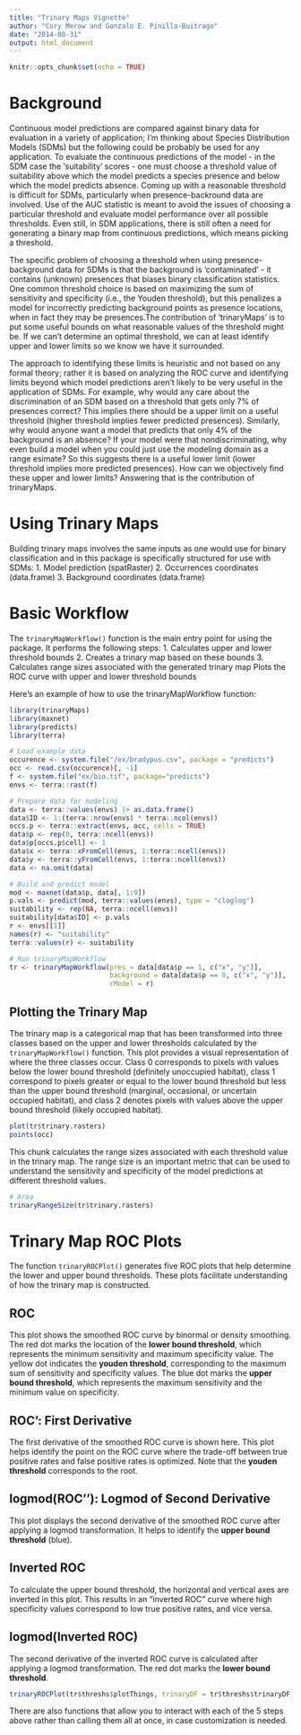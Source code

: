 ```yaml
---
title: "Trinary Maps Vignette"
author: "Cory Merow and Gonzalo E. Pinilla-Buitrago"
date: "2014-08-31"
output: html_document
---
```


```r
knitr::opts_chunk$set(echo = TRUE)
```

# Background
Continuous model predictions are compared against binary data for evaluation in a variety of application; I'm thinking about Species Distribution Models (SDMs) but the following could be probably be used for any application. To evaluate the continuous predictions of the model - in the SDM case the 'suitability' scores - one must choose a threshold value of suitability above which the model predicts a species presence and below which the model predicts absence. Coming up with a reasonable threshold is difficult for SDMs, particularly when presence-backround data are involved. Use of the AUC statistic is meant to avoid the issues of choosing a particular threshold and evaluate model performance over all possible thresholds. Even still, in SDM applications, there is still often a need for generating a binary map from continuous predictions, which means picking a threshold. 

The specific problem of choosing a threshold when using presence-background data for SDMs is that the background is 'contaminated'  - it contains (unknown) presences that biases binary classification statistics. One common threshold choice is based on maximizing the sum of sensitivity and specificity (i.e., the Youden threshold), but this penalizes a model for incorrectly predicting background points as presence locations, when in fact they may be presences.The contribution of 'trinaryMaps' is to put some useful bounds on what reasonable values of the threshold might be. If we can't determine an optimal threshold, we can at least identify upper and lower limits so we know we have it surrounded.

The approach to identifying these limits is heuristic and not based on any formal theory; rather it is based on analyzing the ROC curve and identifying limits beyond which model predictions aren't likely to be very useful in the application of SDMs. For example, why would any care about the discrimination of an SDM based on a threshold that gets only 7% of presences correct? This implies there should be a upper limit on a useful threshold (higher threshold implies fewer predicted presences). Similarly, why would anyone want a model that predicts that only 4% of the background is an absence? If your model were that nondiscriminating, why even build a model when you could just use the modeling domain as a range esimate? So this suggests there is a useful lower limit (lower threshold implies more predicted presences). How can we objectively find these upper and lower limits? Answering that is the contribution of trinaryMaps.

# Using Trinary Maps
Building trinary maps involves the same inputs as one would use for binary classification and in this package is specifically structured for use with SDMs:
1. Model prediction (spatRaster)
2. Occurrences coordinates (data.frame)
3. Background coordinates (data.frame)

# Basic Workflow
The `trinaryMapWorkflow()` function is the main entry point for using the package. It performs the following steps:
1. Calculates upper and lower threshold bounds
2. Creates a trinary map based on these bounds
3. Calculates range sizes associated with the generated trinary map
Plots the ROC curve with upper and lower threshold bounds

Here's an example of how to use the trinaryMapWorkflow function:

```r
library(trinaryMaps)
library(maxnet)
library(predicts)
library(terra)

# Load example data
occurence <- system.file("/ex/bradypus.csv", package = "predicts")
occ <- read.csv(occurence)[, -1]
f <- system.file("ex/bio.tif", package="predicts")
envs <- terra::rast(f)

# Prepare data for modeling
data <- terra::values(envs) |> as.data.frame()
data$ID <- 1:(terra::nrow(envs) * terra::ncol(envs))
occs.p <- terra::extract(envs, occ, cells = TRUE)
data$p <- rep(0, terra::ncell(envs))
data$p[occs.p$cell] <- 1
data$x <- terra::xFromCell(envs, 1:terra::ncell(envs))
data$y <- terra::yFromCell(envs, 1:terra::ncell(envs))
data <- na.omit(data)

# Build and predict model
mod <- maxnet(data$p, data[, 1:9])
p.vals <- predict(mod, terra::values(envs), type = "cloglog")
suitability <- rep(NA, terra::ncell(envs))
suitability[data$ID] <- p.vals
r <- envs[[1]]
names(r) <- "suitability"
terra::values(r) <- suitability

# Run trinaryMapWorkflow
tr <- trinaryMapWorkflow(pres = data[data$p == 1, c("x", "y")], 
                         background = data[data$p == 0, c("x", "y")], 
                         rModel = r)
```
## Plotting the Trinary Map
The trinary map is a categorical map that has been transformed into three classes based on the upper and lower thresholds calculated by the `trinaryMapWorkflow()` function. This plot provides a visual representation of where the three classes occur. Class 0 corresponds to pixels with values below the lower bound threshold (definitely unoccupied habitat), class 1 correspond to pixels greater or equal to the lower bound threshold but less than the upper bound threshold (marginal, occasional, or uncertain occupied habitat), and class 2 denotes pixels with values above the upper bound threshold (likely occupied habitat).
```r
plot(tr$trinary.rasters)
points(occ)
```
This chunk calculates the range sizes associated with each threshold value in the trinary map. The range size is an important metric that can be used to understand the sensitivity and specificity of the model predictions at different threshold values.
```r
# Area
trinaryRangeSize(tr$trinary.rasters)
```

# Trinary Map ROC Plots
The function `trinaryROCPlot()` generates five ROC plots that help determine the lower and upper bound thresholds. These plots facilitate understanding of how the trinary map is constructed.

## ROC
This plot shows the smoothed ROC curve by binormal or density smoothing. The red dot marks the location of the **lower bound threshold**, which represents the minimum sensitivity and maximum specificity value. The yellow dot indicates the **youden threshold**, corresponding to the maximum sum of sensitivity and specificity values. The blue dot marks the **upper bound threshold**, which represents the maximum sensitivity and the minimum value on specificity.

## ROC': First Derivative
The first derivative of the smoothed ROC curve is shown here. This plot helps identify the point on the ROC curve where the trade-off between true positive rates and false positive rates is optimized. Note that the **youden threshold** corresponds to the root.

## logmod(ROC''): Logmod of Second Derivative
This plot displays the second derivative of the smoothed ROC curve after applying a logmod transformation. It helps to identify the **upper bound threshold** (blue).

## Inverted ROC
To calculate the upper bound threshold, the horizontal and vertical axes are inverted in this plot. This results in an "inverted ROC" curve where high specificity values correspond to low true positive rates, and vice versa. 

## logmod(Inverted ROC)
The second derivative of the inverted ROC curve is calculated after applying a logmod transformation. The red dot marks the **lower bound threshold**.
```r
trinaryROCPlot(tr$threshs$plotThings, trinaryDF = tr$threshs$trinaryDF)
```
There are also functions that allow you to interact with each of the 5 steps above rather than calling them all at once, in case customization is needed.